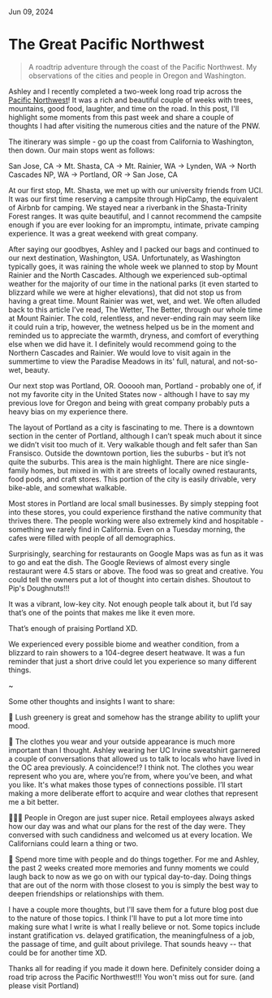 
<IconLink href="/" text="Home" />

Jun 09, 2024

# The Great Pacific Northwest

<BlockQuote>
  A roadtrip adventure through the coast of the Pacific Northwest. My
  observations of the cities and people in Oregon and Washington.
</BlockQuote>

<HeroImage
  src="/posts/pacific-northwest/crater-lake.jpeg"
  alt="A panoramic view of Crater Lake National Park"
  caption="Amazing reflections of Crater Lake National Park"
/>

Ashley and I recently completed a two-week long road trip across the [Pacific Northwest](https://en.wikipedia.org/wiki/Pacific_Northwest)! It was a rich and beautiful couple of weeks with trees, mountains, good food, laughter, and time on the road. In this post, I&apos;ll highlight some moments from this past week and share a couple of thoughts I had after visiting the numerous cities and the nature of the PNW.

The itinerary was simple - go up the coast from California to Washington, then down. Our main stops went as follows:

San Jose, CA -> Mt. Shasta, CA -> Mt. Rainier, WA -> Lynden, WA -> North Cascades NP, WA -> Portland, OR -> San Jose, CA

At our first stop, Mt. Shasta, we met up with our university friends from UCI. It was our first time reserving a campsite through HipCamp, the equivalent of Airbnb for camping. We stayed near a riverbank in the Shasta-Trinity Forest ranges. It was quite beautiful, and I cannot recommend the campsite enough if you are ever looking for an impromptu, intimate, private camping experience. It was a great weekend with great company.

After saying our goodbyes, Ashley and I packed our bags and continued to our next destination, Washington, USA. Unfortunately, as Washington typically goes, it was raining the whole week we planned to stop by Mount Rainier and the North Cascades. Although we experienced sub-optimal weather for the majority of our time in the national parks (it even started to blizzard while we were at higher elevations), that did not stop us from having a great time. Mount Rainier was wet, wet, and wet. We often alluded back to this article I’ve read, The Wetter, The Better, through our whole time at Mount Rainier. The cold, relentless, and never-ending rain may seem like it could ruin a trip, however, the wetness helped us be in the moment and reminded us to appreciate the warmth, dryness, and comfort of everything else when we did have it. I definitely would recommend going to the Northern Cascades and Rainier. We would love to visit again in the summertime to view the Paradise Meadows in its' full, natural, and not-so-wet, beauty.

Our next stop was Portland, OR. Oooooh man, Portland - probably one of, if not my favorite city in the United States now - although I have to say my previous love for Oregon and being with great company probably puts a heavy bias on my experience there. 


The layout of Portland as a city is fascinating to me. There is a downtown section in the center of Portland, although I can’t speak much about it since we didn’t visit too much of it. Very walkable though and felt safer than San Fransisco. Outside the downtown portion, lies the suburbs - but it’s not quite the suburbs. This area is the main highlight. There are nice single-family homes, but mixed in with it are streets of locally owned restaurants, food pods, and craft stores. This portion of the city is easily drivable, very bike-able, and somewhat walkable. 


Most stores in Portland are local small businesses. By simply stepping foot into these stores, you could experience firsthand the native community that thrives there. The people working were also extremely kind and hospitable - something we rarely find in California. Even on a Tuesday morning, the cafes were filled with people of all demographics.


Surprisingly, searching for restaurants on Google Maps was as fun as it was to go and eat the dish. The Google Reviews of almost every single restaurant were 4.5 stars or above. The food was so great and creative. You could tell the owners put a lot of thought into certain dishes. Shoutout to Pip's Doughnuts!!!


It was a vibrant, low-key city. Not enough people talk about it, but I’d say that’s one of the points that makes me like it even more.


That’s enough of praising Portland XD. 


We experienced every possible biome and weather condition, from a blizzard to rain showers to a 104-degree desert heatwave. It was a fun reminder that just a short drive could let you experience so many different things. 


~


Some other thoughts and insights I want to share:


🌳 Lush greenery is great and somehow has the strange ability to uplift your mood.


👕 The clothes you wear and your outside appearance is much more important than I thought. Ashley wearing her UC Irvine sweatshirt garnered a couple of conversations that allowed us to talk to locals who have lived in the OC area previously. A coincidence!? I think not. The clothes you wear represent who you are, where you’re from, where you’ve been, and what you like. It's what makes those types of connections possible. I’ll start making a more deliberate effort to acquire and wear clothes that represent me a bit better.


🧑‍🤝‍🧑 People in Oregon are just super nice. Retail employees always asked how our day was and what our plans for the rest of the day were. They conversed with such candidness and welcomed us at every location. We Californians could learn a thing or two.


💓 Spend more time with people and do things together. For me and Ashley, the past 2 weeks created more memories and funny moments we could laugh back to now as we go on with our typical day-to-day. Doing things that are out of the norm with those closest to you is simply the best way to deepen friendships or relationships with them.


I have a couple more thoughts, but I'll save them for a future blog post due to the nature of those topics. I think I'll have to put a lot more time into making sure what I write is what I really believe or not. Some topics include instant gratification vs. delayed gratification, the meaningfulness of a job, the passage of time, and guilt about privilege. That sounds heavy -- that could be for another time XD.


Thanks all for reading if you made it down here. Definitely consider doing a road trip across the Pacific Northwest!!! You won't miss out for sure. (and please visit Portland)

